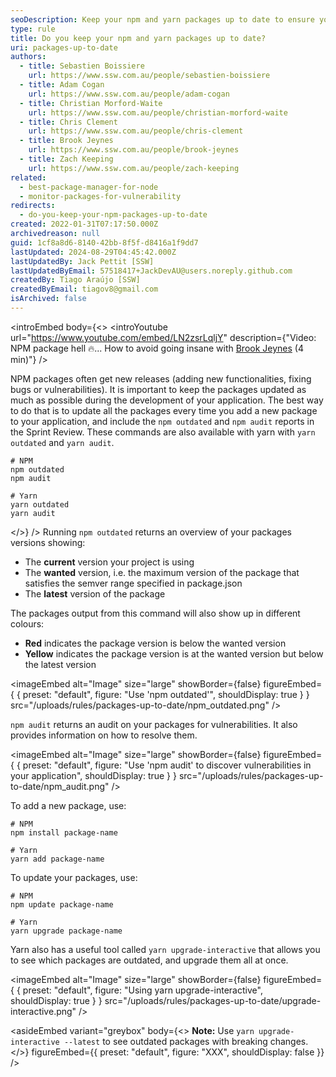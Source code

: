 ```yaml
---
seoDescription: Keep your npm and yarn packages up to date to ensure your application's security and functionality.
type: rule
title: Do you keep your npm and yarn packages up to date?
uri: packages-up-to-date
authors:
  - title: Sebastien Boissiere
    url: https://www.ssw.com.au/people/sebastien-boissiere
  - title: Adam Cogan
    url: https://www.ssw.com.au/people/adam-cogan
  - title: Christian Morford-Waite
    url: https://www.ssw.com.au/people/christian-morford-waite
  - title: Chris Clement
    url: https://www.ssw.com.au/people/chris-clement
  - title: Brook Jeynes
    url: https://www.ssw.com.au/people/brook-jeynes
  - title: Zach Keeping
    url: https://www.ssw.com.au/people/zach-keeping
related:
  - best-package-manager-for-node
  - monitor-packages-for-vulnerability
redirects:
  - do-you-keep-your-npm-packages-up-to-date
created: 2022-01-31T07:17:50.000Z
archivedreason: null
guid: 1cf8a8d6-8140-42bb-8f5f-d8416a1f9dd7
lastUpdated: 2024-08-29T04:45:42.000Z
lastUpdatedBy: Jack Pettit [SSW]
lastUpdatedByEmail: 57518417+JackDevAU@users.noreply.github.com
createdBy: Tiago Araújo [SSW]
createdByEmail: tiagov8@gmail.com
isArchived: false
---
```


<introEmbed
  body={<>
&lt;introYoutube url="https://www.youtube.com/embed/LN2zsrLqljY" description={"Video: NPM package hell 🔥... How to avoid going insane with [Brook Jeynes](https://ssw.com.au/people/brook-jeynes/) (4 min)"} /&gt;

NPM packages often get new releases (adding new functionalities, fixing bugs or vulnerabilities). It is important to keep the packages updated as much as possible during the development of your application. The best way to do that is to update all the packages every time you add a new package to your application, and include the `npm outdated` and `npm audit` reports in the Sprint Review. These commands are also available with yarn with `yarn outdated` and `yarn audit`.

```shell
# NPM
npm outdated
npm audit

# Yarn
yarn outdated
yarn audit
```
  </>}
/>
Running `npm outdated` returns an overview of your packages versions showing:

* The **current** version your project is using
* The **wanted** version, i.e. the maximum version of the package that satisfies the semver range specified in package.json
* The **latest** version of the package

The packages output from this command will also show up in different colours:

* **Red** indicates the package version is below the wanted version
* **Yellow** indicates the package version is at the wanted version but below the latest version


<imageEmbed
  alt="Image"
  size="large"
  showBorder={false}
  figureEmbed={ {
    preset: "default",
    figure: "Use 'npm outdated'",
    shouldDisplay: true
  } }
  src="/uploads/rules/packages-up-to-date/npm_outdated.png"
/>

`npm audit` returns an audit on your packages for vulnerabilities. It also provides information on how to resolve them.


<imageEmbed
  alt="Image"
  size="large"
  showBorder={false}
  figureEmbed={ {
    preset: "default",
    figure: "Use 'npm audit' to discover vulnerabilities in your application",
    shouldDisplay: true
  } }
  src="/uploads/rules/packages-up-to-date/npm_audit.png"
/>

To add a new package, use:

```shell
# NPM
npm install package-name

# Yarn
yarn add package-name
```

To update your packages, use:

```shell
# NPM
npm update package-name

# Yarn
yarn upgrade package-name
```

Yarn also has a useful tool called `yarn upgrade-interactive` that allows you to see which packages are outdated, and upgrade them all at once.


<imageEmbed
  alt="Image"
  size="large"
  showBorder={false}
  figureEmbed={ {
    preset: "default",
    figure: "Using yarn upgrade-interactive",
    shouldDisplay: true
  } }
  src="/uploads/rules/packages-up-to-date/upgrade-interactive.png"
/>

<asideEmbed
  variant="greybox"
  body={<>
    **Note:** Use `yarn upgrade-interactive --latest` to see outdated packages with breaking changes.
  </>}
  figureEmbed={{
    preset: "default",
    figure: "XXX",
    shouldDisplay: false
  }}
/>
